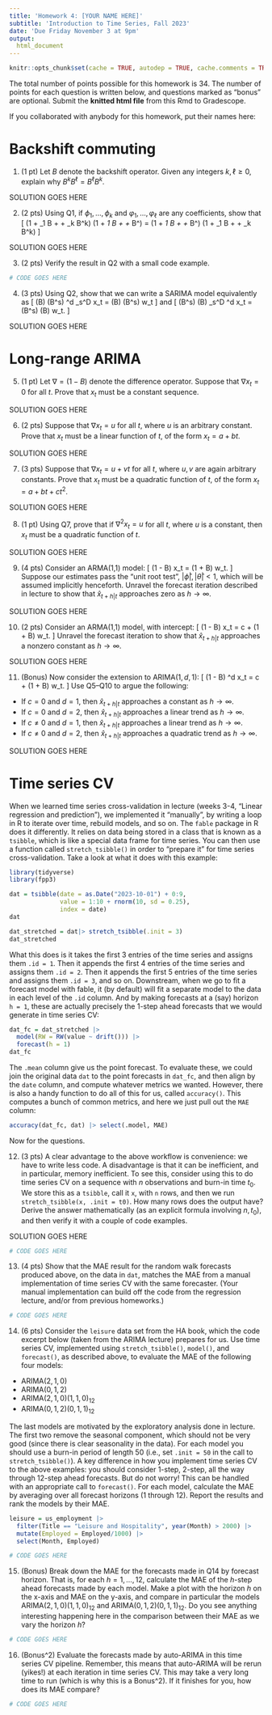 ```yaml
---
title: 'Homework 4: [YOUR NAME HERE]'
subtitle: 'Introduction to Time Series, Fall 2023'
date: 'Due Friday November 3 at 9pm'
output:
  html_document
---
```


```r
knitr::opts_chunk$set(cache = TRUE, autodep = TRUE, cache.comments = TRUE)
```

The total number of points possible for this homework is 34. The number of 
points for each question is written below, and questions marked as "bonus" are 
optional. Submit the **knitted html file** from this Rmd to Gradescope. 

If you collaborated with anybody for this homework, put their names here:

# Backshift commuting

1. (1 pt) 
Let $B$ denote the backshift operator. Given any integers $k,\ell \geq 0$, 
explain why $B^k B^\ell = B^\ell B^k$.

SOLUTION GOES HERE

2. (2 pts)
Using Q1, if $\phi_1,\dots,\phi_k$ and $\varphi_1,\dots,\varphi_\ell$ are any
coefficients, show that
\[
(1 + \phi_1 B + \cdots + \phi_k B^k) 
(1 + \varphi_1 B + \cdots + \varphi_\ell B^\ell) = 
(1 + \varphi_1 B + \cdots + \varphi_\ell B^\ell) 
(1 + \phi_1 B + \cdots + \phi_k B^k) 
\]

SOLUTION GOES HERE

3. (2 pts)
Verify the result in Q2 with a small code example.

```r
# CODE GOES HERE
```

4. (3 pts) 
Using Q2, show that we can write a SARIMA model equivalently as 
\[
\phi(B) \Phi(B^s) \nabla^d \nabla_s^D x_t = 
\theta(B) \Theta(B^s) w_t 
\]
and
\[
\Phi(B^s) \phi(B) \nabla_s^D \nabla^d x_t = 
\Theta(B^s) \theta(B) w_t.
\]

SOLUTION GOES HERE

# Long-range ARIMA

5. (1 pt)
Let $\nabla = (1 - B)$ denote the difference operator. Suppose that $\nabla x_t
= 0$ for all $t$. Prove that $x_t$ must be a constant sequence.

SOLUTION GOES HERE

6. (2 pts)
Suppose that $\nabla x_t = u$ for all $t$, where $u$ is an arbitrary constant. 
Prove that $x_t$ must be a linear function of $t$, of the form $x_t = a + bt$.

SOLUTION GOES HERE

7. (3 pts)
Suppose that $\nabla x_t = u + vt$ for all $t$, where $u,v$ are again arbitrary
constants. Prove that $x_t$ must be a quadratic function of $t$, of the form 
$x_t = a + bt + ct^2$.

SOLUTION GOES HERE

8. (1 pt)
Using Q7, prove that if $\nabla^2 x_t = u$ for all $t$, where $u$ is a constant,
then $x_t$ must be a quadratic function of $t$.

SOLUTION GOES HERE

9. (4 pts) 
Consider an ARMA(1,1) model:
\[
(1 - \phi B) x_t = (1 + \theta B) w_t.
\]
Suppose our estimates pass the "unit root test", $|\hat\phi|, |\hat\theta| < 1$, 
which will be assumed implicitly henceforth. Unravel the forecast iteration 
described in lecture to show that $\hat{x}_{t+h | t}$ approaches zero as $h \to
\infty$.

SOLUTION GOES HERE

10. (2 pts) 
Consider an ARMA(1,1) model, with intercept: 
\[
(1 - \phi B) x_t = c + (1 + \theta B) w_t.
\]
Unravel the forecast iteration to show that $\hat{x}_{t+h | t}$ approaches a
nonzero constant as $h \to \infty$.

SOLUTION GOES HERE

11. (Bonus)
Now consider the extension to ARIMA($1,d,1$):
\[
(1 - \phi B) \nabla^d x_t = c + (1 + \theta B) w_t.
\]
Use Q5--Q10 to argue the following: 
- If $c = 0$ and $d = 1$, then $\hat{x}_{t+h | t}$ approaches a constant as $h 
  \to \infty$.
- If $c = 0$ and $d = 2$, then $\hat{x}_{t+h | t}$ approaches a linear trend as 
  $h \to \infty$.
- If $c \not= 0$ and $d = 1$, then $\hat{x}_{t+h | t}$ approaches a linear trend
  as $h \to \infty$.
- If $c \not= 0$ and $d = 2$, then $\hat{x}_{t+h | t}$ approaches a quadratic 
  trend as $h \to \infty$.

SOLUTION GOES HERE

# Time series CV

When we learned time series cross-validation in lecture (weeks 3-4, "Linear 
regression and prediction"), we implemented it "manually", by writing a loop in
R to iterate over time, rebuild models, and so on. The `fable` package in R does 
it differently. It relies on data being stored in a class that is known as a 
`tsibble`, which is like a special data frame for time series. You can then use 
a function called `stretch_tsibble()` in order to "prepare it" for time series 
cross-validation. Take a look at what it does with this example:

```r
library(tidyverse)
library(fpp3)

dat = tsibble(date = as.Date("2023-10-01") + 0:9, 
              value = 1:10 + rnorm(10, sd = 0.25),
              index = date)
dat

dat_stretched = dat|> stretch_tsibble(.init = 3) 
dat_stretched
```

What this does is it takes the first 3 entries of the time series and assigns 
them `.id = 1`. Then it appends the first 4 entries of the time series and 
assigns them `.id = 2`. Then it appends the first 5 entries of the time series 
and assigns them `.id = 3`, and so on. Downstream, when we go to fit a forecast
model with fable, it (by default) will fit a separate model to the data in each
level of the `.id` column. And by making forecasts at a (say) horizon `h = 1`, 
these are actually precisely the 1-step ahead forecasts that we would generate 
in time series CV:

```r
dat_fc = dat_stretched |>
  model(RW = RW(value ~ drift())) |>
  forecast(h = 1) 
dat_fc
```

The `.mean` column give us the point forecast. To evaluate these, we could join
the original data `dat` to the point forecasts in `dat_fc`, and then align by 
the `date` column, and compute whatever metrics we wanted. However, there is
also a handy function to do all of this for us, called `accuracy()`. This 
computes a bunch of common metrics, and here we just pull out the `MAE` column: 

```r
accuracy(dat_fc, dat) |> select(.model, MAE)
```

Now for the questions. 

12. (3 pts)
A clear advantage to the above workflow is convenience: we have to write less 
code. A disadvantage is that it can be inefficient, and in particular, memory 
inefficient. To see this, consider using this to do time series CV on a sequence
with $n$ observations and burn-in time $t_0$. We store this as a `tsibble`, call 
it `x`, with `n` rows, and then we run `stretch_tsibble(x, .init = t0)`. How 
many rows does the output have? Derive the answer mathematically (as an explicit
formula involving $n,t_0$), and then verify it with a couple of code examples.

SOLUTION GOES HERE

```r
# CODE GOES HERE
```

13. (4 pts) 
Show that the MAE result for the random walk forecasts produced above, on the
data in `dat`, matches the MAE from a manual implementation of time series CV 
with the same forecaster. (Your manual implementation can build off the code 
from the regression lecture, and/or from previous homeworks.) 
 
```r
# CODE GOES HERE
```

14. (6 pts)
Consider the `leisure` data set from the HA book, which the code excerpt below
(taken from the ARIMA lecture) prepares for us. Use time series CV, implemented
using `stretch_tsibble()`, `model()`, and `forecast()`, as described above, to 
evaluate the MAE of the following four models:

- ARIMA$(2,1,0)$
- ARIMA$(0,1,2)$
- ARIMA$(2,1,0)(1,1,0)_{12}$
- ARIMA$(0,1,2)(0,1,1)_{12}$

The last models are motivated by the exploratory analysis done in lecture. The 
first two remove the seasonal component, which should not be very good (since 
there is clear seasonality in the data). For each model you should use a burn-in
period of length 50 (i.e., set `.init = 50` in the call to `stretch_tsibble()`). 
A key difference in how you implement time series CV to the above examples: you 
should consider 1-step, 2-step, all the way through 12-step ahead forecasts. But
do not worry! This can be handled with an appropriate call to `forecast()`. For 
each model, calculate the MAE by averaging over all forecast horizons (1 through
12). Report the results and rank the models by their MAE.

```r
leisure = us_employment |>
  filter(Title == "Leisure and Hospitality", year(Month) > 2000) |>
  mutate(Employed = Employed/1000) |>
  select(Month, Employed)

# CODE GOES HERE
```

15. (Bonus)
Break down the MAE for the forecasts made in Q14 by forecast horizon. That is,
for each $h = 1,\dots,12$, calculate the MAE of the $h$-step ahead forecasts 
made by each model. Make a plot with the horizon $h$ on the x-axis and MAE on 
the y-axis, and compare in particular the models ARIMA$(2,1,0)(1,1,0)_{12}$ and
ARIMA$(0,1,2)(0,1,1)_{12}$. Do you see anything interesting happening here in 
the comparison between their MAE as we vary the horizon $h$?

```r
# CODE GOES HERE
```

16. (Bonus^2)
Evaluate the forecasts made by auto-ARIMA in this time series CV pipeline. 
Remember, this means that auto-ARIMA will be rerun (yikes!) at each iteration
in time series CV. This may take a very long time to run (which is why this is
a Bonus^2). If it finishes for you, how does its MAE compare? 

```r
# CODE GOES HERE
```